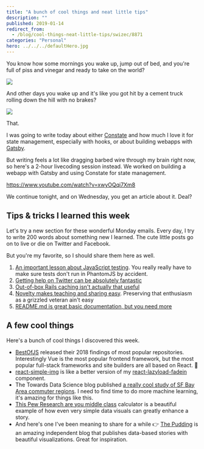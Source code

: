 ```yaml
---
title: "A bunch of cool things and neat little tips"
description: ""
published: 2019-01-14
redirect_from:
  - /blog/cool-things-neat-little-tips/swizec/8871
categories: "Personal"
hero: ../../../defaultHero.jpg
---
```


You know how some mornings you wake up, jump out of bed, and you're full of piss and vinegar and ready to take on the world?

![](./img/media-GdLU30LovMpig-giphy.gif)

And other days you wake up and it's like you got hit by a cement truck rolling down the hill with no brakes?

![](./img/media-d0THNFbZHEV4k-giphy.gif)

That.

I was going to write today about either [Constate](https://github.com/diegohaz/constate) and how much I love it for state management, especially with hooks, or about building webapps with [Gatsby](https://github.com/gatsbyjs/gatsby).

But writing feels a lot like dragging barbed wire through my brain right now, so here's a 2-hour livecoding session instead. We worked on building a webapp with Gatsby and using Constate for state management.

https://www.youtube.com/watch?v=xwyOQqi7Xm8

We continue tonight, and on Wednesday, you get an article about it. Deal?

## Tips & tricks I learned this week

Let's try a new section for these wonderful Monday emails. Every day, I try to write 200 words about something new I learned. The cute little posts go on to live or die on Twitter and Facebook.

But you're my favorite, so I should share them here as well.

1.  [An important lesson about JavaScript testing](https://twitter.com/Swizec/status/1082551586696491008). You really really have to make sure tests don't run in PhantomJS by accident.
2.  [Getting help on Twitter can be absolutely fantastic](https://twitter.com/Swizec/status/1082918465537695744)
3.  [Out-of-box Rails caching isn't actually that useful](https://twitter.com/Swizec/status/1083634802194972672)
4.  [Novelty makes teaching and sharing easy](https://twitter.com/Swizec/status/1084291659829936129). Preserving that enthusiasm as a grizzled veteran ain't easy
5.  [README.md is great basic documentation, but you need more](https://twitter.com/Swizec/status/1084698389797695488)

## A few cool things

Here's a bunch of cool things I discovered this week.

- [BestOfJS](https://risingstars.js.org/2018/en/) released their 2018 findings of most popular repositories. Interestingly Vue is the most popular frontend framework, but the most popular full-stack frameworks and site builders are all based on React. 🤔
- [react-simple-img](https://github.com/bluebill1049/react-simple-img) is like a better version of my [react-lazyload-fadein](https://github.com/Swizec/react-lazyload-fadein) component.
- The Towards Data Science blog published [a really cool study of SF Bay Area commuter regions](https://towardsdatascience.com/how-does-the-bay-area-commute-22f45e00419e?gi=a507c2eb50ff). I need to find time to do more machine learning, it's amazing for things like this.
- [This Pew Research are you middle class](http://www.pewresearch.org/fact-tank/2018/09/06/are-you-in-the-american-middle-class/) calculator is a beautiful example of how even very simple data visuals can greatly enhance a story.
- And here's one I've been meaning to share for a while 👉 [The Pudding](https://pudding.cool/) is an amazing independent blog that publishes data-based stories with beautiful visualizations. Great for inspiration.
